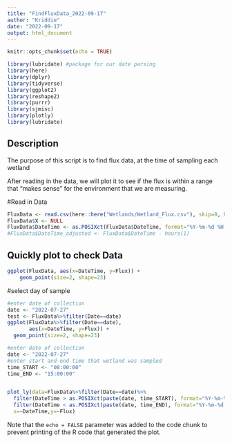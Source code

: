 ```yaml
---
title: "FindFluxData_2022-09-17"
author: "Kriddie"
date: "2022-09-17"
output: html_document
---
```


```r
knitr::opts_chunk$set(echo = TRUE)

library(lubridate) #package for our date parsing
library(here)
library(dplyr)
library(tidyverse)
library(ggplot2)
library(reshape2)
library(purrr)
library(sjmisc)
library(plotly)
library(lubridate)
```

## Description

The purpose of this script is to find flux data, at the time of sampling each wetland 

After reading in the data, we will plot it to see if the flux is within a range that "makes sense" for the environment that we are measuring.


#Read in Data


```r
FluxData <- read.csv(here::here("Wetlands/Wetland_Flux.csv"), skip=0, header = TRUE)
FluxData$X <- NULL
FluxData$DateTime <- as.POSIXct(FluxData$DateTime, format="%Y-%m-%d %H:%M:%S", tz = "UTC")
#FluxData$DateTime_adjusted <- FluxData$DateTime - hours(1)
```

## Quickly plot to check Data


```r
ggplot(FluxData, aes(x=DateTime, y=Flux)) +
    geom_point(size=2, shape=23)

```

#select day of sample
```r
#enter date of collection
date <- "2022-07-27"
test <- FluxData%>%filter(Date==date)
ggplot(FluxData%>%filter(Date==date),
       aes(x=DateTime, y=Flux)) +
  geom_point(size=2, shape=23)

```

```r
#enter date of collection
date <- "2022-07-27"
#enter start and end time that wetland was sampled
time_START <- "08:00:00"
time_END <- "15:00:00"


plot_ly(data=FluxData%>%filter(Date==date)%>%
  filter(DateTime > as.POSIXct(paste(date, time_START), format="%Y-%m-%d %H:%M:%S", tz = "UTC"))%>%
  filter(DateTime < as.POSIXct(paste(date, time_END), format="%Y-%m-%d %H:%M:%S", tz = "UTC")),
  x=~DateTime,y=~Flux)

```
Note that the `echo = FALSE` parameter was added to the code chunk to prevent printing of the R code that generated the plot.
